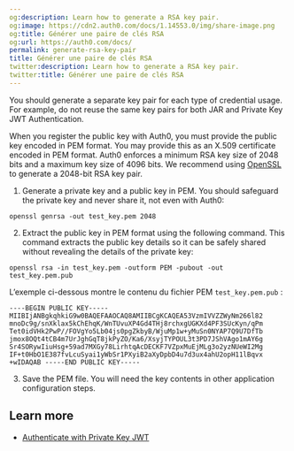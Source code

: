 ```yaml
---
og:description: Learn how to generate a RSA key pair.
og:image: https://cdn2.auth0.com/docs/1.14553.0/img/share-image.png
og:title: Générer une paire de clés RSA
og:url: https://auth0.com/docs/
permalink: generate-rsa-key-pair
title: Générer une paire de clés RSA
twitter:description: Learn how to generate a RSA key pair.
twitter:title: Générer une paire de clés RSA
---
```


<Warning>

You should generate a separate key pair for each type of credential usage. For example, do not reuse the same key pairs for both JAR and Private Key JWT Authentication.

</Warning>

When you register the public key with Auth0, you must provide the public key encoded in PEM format. You may provide this as an X.509 certificate encoded in PEM format. Auth0 enforces a minimum RSA key size of 2048 bits and a maximum key size of 4096 bits. We recommend using [OpenSSL](https://www.openssl.org/) to generate a 2048-bit RSA key pair.

1. Generate a private key and a public key in PEM. You should safeguard the private key and never share it, not even with Auth0:

`openssl genrsa -out test_key.pem 2048`

2. Extract the public key in PEM format using the following command. This command extracts the public key details so it can be safely shared without revealing the details of the private key:

`openssl rsa -in test_key.pem -outform PEM -pubout -out test_key.pem.pub`

L’exemple ci-dessous montre le contenu du fichier PEM `test_key.pem.pub` :

```pem wrap lines
----BEGIN PUBLIC KEY----- MIIBIjANBgkqhkiG9w0BAQEFAAOCAQ8AMIIBCgKCAQEA53VzmIVVZZWyNm266l82 mnoDc9g/snXklax5kChEhqK/WnTUvuXP4Gd4THj8rchxgUGKXd4PF3SUcKyn/qPm Tet0idVHk2PwP//FOVgYo5Lb04js0pgZkbyB/WjuMp1w+yMuSn0NYAP7Q9U7DfTb jmox8OQt4tCB4m7UrJghGqT8jkPyZO/Ka6/XsyjTYPOUL3t3PD7JShVAgo1mAY6g Sr4SORywIiuHsg+59ad7MXGy78LirhtqAcDECKF7VZpxMuEjMLg3o2yzNUeWI2Mg IF+t0HbO1E387fvLcuSyai1yWbSr1PXyiB2aXyDpbD4u7d3ux4ahU2opH11lBqvx +wIDAQAB -----END PUBLIC KEY-----
```






3. Save the PEM file. You will need the key contents in other application configuration steps.

## Learn more

* [Authenticate with Private Key JWT](/docs/get-started/authentication-and-authorization-flow/authenticate-with-private-key-jwt)